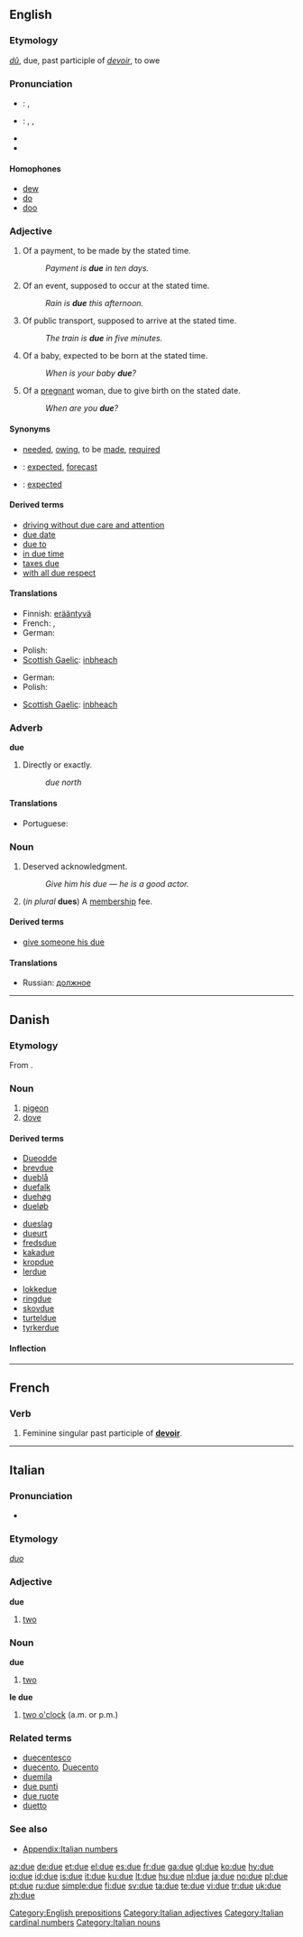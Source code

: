 {{wikipedia|dab=due}}
==English==

{{rank|opportunity|lines|personal|794|due|Henry|society|boat}}

===Etymology===
{{etyl|fr}} ''[[dû]]'', due, past participle of ''[[devoir]]'', to owe

===Pronunciation===
* {{a|UK}}: {{IPA|/djuː/}}, {{SAMPA|/dju:/}}
* {{a|US}}: {{enPR|do͞o}}, {{IPA|/du/}}, {{SAMPA|/du/}}
* {{audio|en-us-due.ogg|Audio (US)}}
* {{rhymes|uː}}

====Homophones====
* [[dew]]
* [[do]] {{italbrac|US}}
* [[doo]] {{italbrac|US}}

===Adjective===
{{en-adj|-}}

# Of a payment, to be made by the stated time.
#: ''Payment is '''due''' in ten days.''
# Of an event, supposed to occur at the stated time.
#: ''Rain is '''due''' this afternoon.''
# Of public transport, supposed to arrive at the stated time.
#: ''The train is '''due''' in five minutes.''
# Of a baby, expected to be born at the stated time.
#: ''When is your baby '''due'''?''
# Of a [[pregnant]] woman, due to give birth on the stated date.
#: ''When are you '''due'''?''

====Synonyms====
* {{italbrac|of a payment}} [[needed]], [[owing]], to be [[made]], [[required]]
* {{italbrac|of an event}}: [[expected]], [[forecast]]
* {{italbrac|of a vehicle}}: [[expected]]

====Derived terms====
* [[driving without due care and attention]]
* [[due date]]
* [[due to]]<!--due to: # [[likely]] to-->
* [[in due time]]
* [[taxes due]]
* [[with all due respect]]

====Translations====
{{trans-top|of a payment, to be made by the stated time}}
* Finnish: [[erääntyvä]]
* French: {{t+|fr|dû|m}}, {{t+|fr|due|f}}
* German: {{t-|de|fällig}}
{{trans-mid}}
* Polish: {{t|pl|należny|m}}
* [[Scottish Gaelic]]: [[inbheach]]
{{trans-bottom}}

{{trans-top|of an event, supposed to occur at the stated time}}
* German: {{t-|de|fällig}}
* Polish: {{t|pl|spodziewany|m}}
{{trans-mid}}
* [[Scottish Gaelic]]: [[inbheach]]
{{trans-bottom}}

{{trans-top|of public transport, supposed to arrive at the stated time}}
{{trans-mid}}
{{trans-bottom}}

{{trans-top|of a baby, expected to be born at the stated time}}
{{trans-mid}}
{{trans-bottom}}

{{trans-top|of a pregnant woman, due to give birth on the stated date}}
{{trans-mid}}
{{trans-bottom}}

===Adverb===
'''due'''

# {{italbrac|used with compass directions}} Directly or exactly.
#: ''due north''

====Translations====
{{trans-top|used with compass directions: directly or exactly}}
* Portuguese: {{t|pt|exatamente}}
{{trans-mid}}
{{trans-bottom}}

===Noun===
{{en-noun}}

# Deserved acknowledgment.
#: ''Give him his due &mdash; he is a good actor.''
# (''in plural'' '''dues''') A [[membership]] fee.

====Derived terms====
* [[give someone his due]]

====Translations====
{{trans-top|deserved acknowledgement}}
* Russian: [[должное]]
{{trans-mid}}
{{trans-bottom}}

[[Category:English prepositions]]

----

==Danish==
{{wikipedia|lang=da}}

===Etymology===

From {{etyl|non|da}} {{term|dúfa|lang=non}}.

===Noun===
{{da-noun|n|r}}

# [[pigeon]]
# [[dove]]

====Derived terms====
{{rel-top3|terms derived from “due”}}
* [[Dueodde]]
* [[brevdue]] {{c}}
* [[dueblå]]
* [[duefalk]] {{c}}
* [[duehøg]] {{c}}
* [[dueløb]] {{n}}
{{rel-mid3}}
* [[dueslag]] {{n}}
* [[dueurt]] {{c}}
* [[fredsdue]] {{c}}
* [[kakadue]] {{c}}
* [[kropdue]] {{c}}
* [[lerdue]] {{c}}
{{rel-mid3}}
* [[lokkedue]] {{c}}
* [[ringdue]] {{c}}
* [[skovdue]] {{c}}
* [[turteldue]] {{c}}
* [[tyrkerdue]] {{c}}
{{rel-bottom}}

====Inflection====
{{da-noun-infl|n|r}}

----

==French==

===Verb===
{{infl|fr|past participle form}}

# Feminine singular past participle of '''[[devoir#French|devoir]]'''.

----

==Italian==

===Pronunciation===
* {{IPA|[ˈdue]|lang=it}}

===Etymology===
{{etyl|la|it}} ''[[duo#Latin|duo]]''

{{cardinalbox|it|1|2|3|uno|tre|ord=secondo}}

===Adjective===
'''due''' {{m|f|inv}}

# [[two]]

===Noun===
'''due''' {{m|inv}}

# [[two]]

'''le due''' {{f|plural}}

# [[two o'clock]] (a.m. or p.m.)

===Related terms===
* [[duecentesco]]
* [[duecento]], [[Duecento]]
* [[duemila]]
* [[due punti]]
* [[due ruote]]
* [[duetto]]

===See also===
* [[Appendix:Italian numbers]]

[[Category:Italian adjectives]]
[[Category:Italian cardinal numbers]]
[[Category:Italian nouns]]

[[az:due]]
[[de:due]]
[[et:due]]
[[el:due]]
[[es:due]]
[[fr:due]]
[[ga:due]]
[[gl:due]]
[[ko:due]]
[[hy:due]]
[[io:due]]
[[id:due]]
[[is:due]]
[[it:due]]
[[ku:due]]
[[lt:due]]
[[hu:due]]
[[nl:due]]
[[ja:due]]
[[no:due]]
[[pl:due]]
[[pt:due]]
[[ru:due]]
[[simple:due]]
[[fi:due]]
[[sv:due]]
[[ta:due]]
[[te:due]]
[[vi:due]]
[[tr:due]]
[[uk:due]]
[[zh:due]]